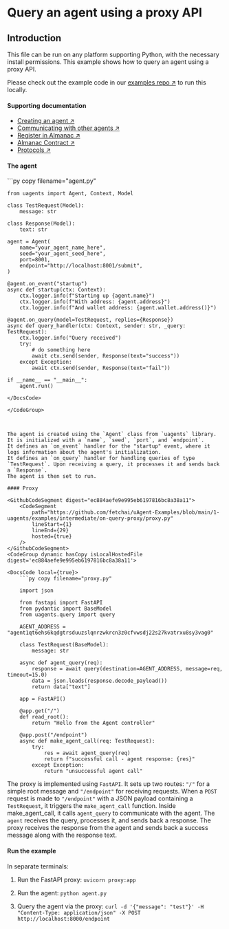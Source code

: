 
# Query an agent using a proxy API

## Introduction

This file can be run on any platform supporting Python, with the necessary install permissions.
This example shows how to query an agent using a proxy API.

Please check out the example code in our [examples repo ↗️](https://github.com/fetchai/uAgent-Examples/tree/main/1-uagents/examples/intermediate/on-query-proxy) to run this locally.

#### Supporting documentation

- [Creating an agent ↗️](/guides/agents/create-a-uagent)
- [Communicating with other agents ↗️](/guides/agents/communicating-with-other-agents)
- [Register in Almanac ↗️](/guides/agents/register-in-almanac)
- [Almanac Contract ↗️](/references/contracts/uagents-almanac/almanac-overview)
- [Protocols ↗️](/references/uagents/uagents-protocols/agent-protocols)

#### The agent

<GithubCodeSegment digest="f568933e5827fd374a32761ca3ceff98">
    <CodeSegment
        path="https://github.com/fetchai/uAgent-Examples/blob/main/1-uagents/examples/intermediate/on-query-proxy/agent.py"
        lineStart={1}
        lineEnd={32}
        hosted={true}
    />
</GithubCodeSegment>
<CodeGroup dynamic hasCopy isLocalHostedFile digest='f568933e5827fd374a32761ca3ceff98'>

<DocsCode local={true}>
	```py copy filename="agent.py"

	from uagents import Agent, Context, Model
	 
	class TestRequest(Model):
	    message: str
	 
	class Response(Model):
	    text: str
	 
	agent = Agent(
	    name="your_agent_name_here",
	    seed="your_agent_seed_here",
	    port=8001,
	    endpoint="http://localhost:8001/submit",
	)
	 
	@agent.on_event("startup")
	async def startup(ctx: Context):
	    ctx.logger.info(f"Starting up {agent.name}")
	    ctx.logger.info(f"With address: {agent.address}")
	    ctx.logger.info(f"And wallet address: {agent.wallet.address()}")
	 
	@agent.on_query(model=TestRequest, replies={Response})
	async def query_handler(ctx: Context, sender: str, _query: TestRequest):
	    ctx.logger.info("Query received")
	    try:
	        # do something here
	        await ctx.send(sender, Response(text="success"))
	    except Exception:
	        await ctx.send(sender, Response(text="fail"))
	 
	if __name__ == "__main__":
	    agent.run()

```
</DocsCode>

</CodeGroup>



The agent is created using the `Agent` class from `uagents` library. It is initialized with a `name`, `seed`, `port`, and `endpoint`.
It defines an `on_event` handler for the "startup" event, where it logs information about the agent's initialization.
It defines an `on_query` handler for handling queries of type `TestRequest`. Upon receiving a query, it processes it and sends back a `Response`.
The agent is then set to run.

#### Proxy

<GithubCodeSegment digest="ec884aefe9e995eb6197816bc8a38a11">
    <CodeSegment
        path="https://github.com/fetchai/uAgent-Examples/blob/main/1-uagents/examples/intermediate/on-query-proxy/proxy.py"
        lineStart={1}
        lineEnd={29}
        hosted={true}
    />
</GithubCodeSegment>
<CodeGroup dynamic hasCopy isLocalHostedFile digest='ec884aefe9e995eb6197816bc8a38a11'>

<DocsCode local={true}>
	```py copy filename="proxy.py"

	import json
	 
	from fastapi import FastAPI
	from pydantic import BaseModel
	from uagents.query import query
	 
	AGENT_ADDRESS = "agent1qt6ehs6kqdgtrsduuzslqnrzwkrcn3z0cfvwsdj22s27kvatrxu8sy3vag0"
	 
	class TestRequest(BaseModel):
	    message: str
	 
	async def agent_query(req):
	    response = await query(destination=AGENT_ADDRESS, message=req, timeout=15.0)
	    data = json.loads(response.decode_payload())
	    return data["text"]
	 
	app = FastAPI()
	 
	@app.get("/")
	def read_root():
	    return "Hello from the Agent controller"
	 
	@app.post("/endpoint")
	async def make_agent_call(req: TestRequest):
	    try:
	        res = await agent_query(req)
	        return f"successful call - agent response: {res}"
	    except Exception:
	        return "unsuccessful agent call"

```
</DocsCode>

</CodeGroup>



The proxy is implemented using `FastAPI`. It sets up two routes: `"/"` for a simple root message and `"/endpoint"` for receiving requests.
When a `POST` request is made to `"/endpoint"` with a JSON payload containing a `TestRequest`, it triggers the `make_agent_call` function.
Inside make_agent_call, it calls `agent_query` to communicate with the agent. The `agent` receives the query, processes it, and sends back a response.
The proxy receives the response from the agent and sends back a success message along with the response text.

#### Run the example

In separate terminals:

1. Run the FastAPI proxy: `uvicorn proxy:app`

2. Run the agent: `python agent.py`

3. Query the agent via the proxy: `curl -d '{"message": "test"}' -H "Content-Type: application/json" -X POST http://localhost:8000/endpoint`
